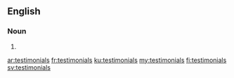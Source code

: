 ==English==

===Noun===
{{head|en|plural}}

# {{plural of|testimonial|lang=en}}

[[ar:testimonials]]
[[fr:testimonials]]
[[ku:testimonials]]
[[my:testimonials]]
[[fi:testimonials]]
[[sv:testimonials]]